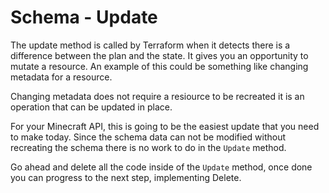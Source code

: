 # Schema - Update

The update method is called by Terraform when it detects there is a difference
between the plan and the state. It gives you an opportunity to mutate a resource.
An example of this could be something like changing metadata for a resource.

Changing metadata does not require a resiource to be recreated it is an
operation that can be updated in place.

For your Minecraft API, this is going to be the easiest update that you need
to make today. Since the schema data can not be modified without recreating
the schema there is no work to do in the `Update` method.

Go ahead and delete all the code inside of the `Update` method, once done
you can progress to the next step, implementing Delete.


